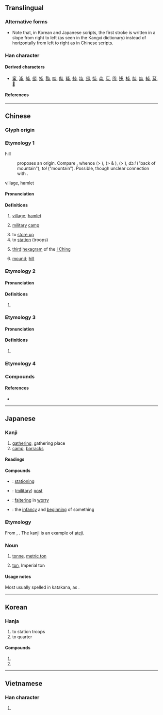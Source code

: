 {{also|屰}}
{{character info}}
==Translingual==

===Alternative forms===
* Note that, in Korean and Japanese scripts, the first stroke is written in a slope from right to left (as seen in the Kangxi dictionary) instead of horizontally from left to right as in Chinese scripts.

===Han character===
{{Han char|rn=45|rad=屮|as=01|sn=4|four=50717|canj=PU|ids=⿻一𡳾(GHTV),⿻七凵(GHTV),⿻丿𡳾(JK)}}

====Derived characters====
* [[窀]],	[[沌]],	[[盹]],	[[頓]],	[[扽]],	[[黗]],	[[吨]],	[[飩]],	[[豘]],	[[軘]],	[[坉]],	[[邨]],	[[忳]],	[[芚]],	[[庉]],	[[囤]],	[[迍]],	[[杶]],	[[肫]],	[[訰]],	[[純]],	[[蒓]],	[[𧿬]]

====References====
{{Han ref|kx=0304.110|dkj=07828|dj=0603.050|hdz=10013.020|uh=5C6F}}

----

==Chinese==

===Glyph origin===
{{Han etym}}

===Etymology 1===
;hill
:{{zh-ref|Schuessler (2007)}} proposes an {{der|zh|aav}} origin. Compare {{cog|mkh-pro|*du(ə)l||hill}}, whence {{cog|okz|duuɘl||knoll, hillock, mount}} (> {{cog|km|ទួល}}), {{cog|mkh-vie-pro|*dol}} (> {{cog|vi|đồi}} & {{cog|mtq|tồl}}), {{cog|omx|dal||hill}} (> {{cog|mnw|ဒဵု|tr=tɜ̀}}), {{cog|kuf|-}} ''dɔːl'' ("back of mountain"), {{cog|mnq|-}} ''tol'' ("mountain"). Possible, though unclear connection with {{och-l|堆}}.
;village, hamlet
:{{rfe|fo|derived from sense 'hill'?}}

====Pronunciation====
{{zh-pron
|m=tún
|m-s=
|c=tyun4
|c-t=
|g=
|h=pfs=thùn
|j=
|mb=
|md=
|mn=xm,zz:thûn/qz:tûn/tw:tūn
|mn-t=tung5
|w=
|x=
|mc=y
|oc=y
|cat=
}}

====Definitions====
{{zh-hanzi}}

# [[village]]; [[hamlet]]
#: {{zh-x|^皇姑屯|Huanggutun (a place in Shenyang)}}
# {{lb|zh|literary}} [[military]] [[camp]]
# to [[store up]]
# to [[station]] (troops)
#: {{zh-x|屯兵|to station troops}}
# [[third]] [[hexagram]] of the [[I Ching]]
# {{lb|zh|obsolete}} [[mound]]; [[hill]]

===Etymology 2===
{{zh-forms}}

====Pronunciation====
{{zh-pron
|m=zhūn
|c=zeon1
|mn=tun
|mn-t=dung1
|mc=
|oc=
|cat=
}}

====Definitions====
{{zh-hanzi}}

# {{zh-only|屯邅|zhūnzhān}}

===Etymology 3===
{{zh-forms}}

====Pronunciation====
{{zh-pron
|m=chún,zhūn
|c=seon4
|mc=
|oc=
|cat=
}}

====Definitions====
{{zh-hanzi}}

# {{zh-only|屯留|Chúnliú}}

===Etymology 4===
{{zh-see|春|a|[[year]]}}

===Compounds===
{{zh-der|大屯山|屯兵|屯剝|屯否|屯坎|屯墾|屯子|屯官|屯所|屯田|屯田制|屯留縣|屯積|屯積居奇|屯糧|屯糧積草|屯紮|屯聚|屯落|屯街塞巷|屯蹇|屯蹶否塞|屯邅|屯難|屯頭|屯駐|戹屯歌|殷殷屯屯|皇姑屯|積草屯糧|紛屯|草屯鎮|蜂屯蟻聚|蟻聚蜂屯|雲屯雨集|駐屯|黑河屯|屯子山|下屯|小屯|草屯|北屯|西屯|南屯|屯昌|屯山|雲屯}}

====References====
* {{thcwdq}}

----

==Japanese==

===Kanji===
{{ja-kanji|grade=c|rs=屮01}}

# [[gathering]], gathering place
# [[camp]], [[barracks]]

====Readings====
{{ja-readings
|goon=ちゅん, どん
|kanon=ちゅん, とん
|kun=たむろ-}}

====Compounds====
{{der-top|Compounds}}
* {{ja-r|駐屯|ちゅうとん}}: [[stationing]]
* {{ja-r|屯所|たむろじょ/とんしょ}}: ([[military]]) [[post]]
* {{ja-r|屯邅|ちゅんてん}}: [[faltering]] in [[worry]]
* {{ja-r|屯蒙|ちゅんもう}}: the [[infancy]] and [[beginning]] of something
{{der-bottom}}

===Etymology===
From {{bor|ja|en|ton|sort=とん}}, {{m|en|tonne}}. The kanji is an example of [[当て字|ateji]].

===Noun===
{{ja-noun|トン|とん}}

# [[tonne]], [[metric ton]]
# {{lb|ja|now|uncommon}} [[ton]], Imperial ton

====Usage notes====
Most usually spelled in katakana, as {{lang|ja|トン}}.

----

==Korean==

===Hanja===
{{ko-hanja|hangeul=[[둔]], [[준]]|rv=dun, jun|mr=tun, chun}}

# to station troops
# to quarter

====Compounds====
# {{ko-l|주둔|駐屯}}
# {{ko-l|둔병|屯兵}}

----

==Vietnamese==

===Han character===
{{vi-readings|rs=屮01|reading=[[truân]], [[chồn]], [[đồn]], [[dồn]], [[nhún]], [[sồn]], [[thùn]], [[dùn]], [[đần]], [[đốn]], [[đún]], [[giỡn]], [[giùng]], [[tòn]]}}

# {{rfdef|vi|sort=屮01}}

{{cln|vi|Han tu}}
